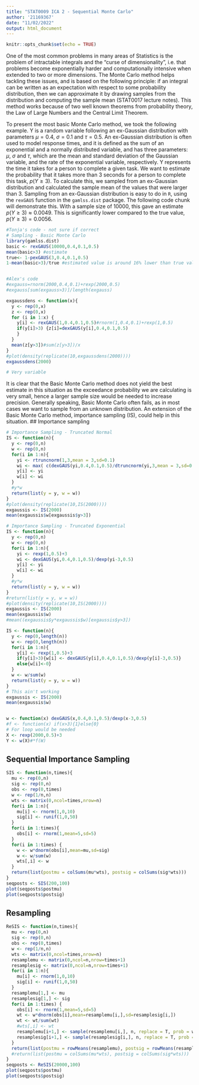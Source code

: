 ---
title: "STAT0009 ICA 2 - Sequential Monte Carlo"
author: '21169367'
date: "11/02/2022"
output: html_document
---

```{r setup, include=FALSE}
knitr::opts_chunk$set(echo = TRUE)
```
One of the most common problems in many areas of Statistics is the problem of intractable integrals and the "curse of dimensionality", i.e. that problems become exponentially harder and computationally intensive when extended to two or more dimensions. The Monte Carlo method helps tackling these issues, and is based on the following principle: if an integral can be written as an expectation with respect to some probability distribution, then we can approximate it by drawing samples from the distribution and computing the sample mean (STAT0017 lecture notes). This method works because of two well known theorems from probability theory, the Law of Large Numbers and the Central Limit Theorem.

To present the most basic Monte Carlo method, we took the following example. Y is a random variable following an ex-Gaussian distribution with parameters $\mu=0.4$, $\sigma=0.1$ and $\tau=0.5$. An ex-Gaussian distribution is often used to model response times, and it is defined as the sum of an exponential and a normally distributed variable, and has three parameters: $\mu$, $\sigma$ and $\tau$, which are the mean and standard deviation of the Gaussian variable, and the rate of the exponential variable, respectively. Y represents the time it takes for a person to complete a given task. We want to estimate the probability that it takes more than 3 seconds for a person to complete this task, $p(Y \geq 3)$. To calculate this, we sampled from an ex-Gaussian distribution and calculated the sample mean of the values that were larger than 3.  Sampling from an ex-Gaussian distribution is easy to do in $\texttt{R}$, using the $\texttt{rexGAUS}$ function in the $\texttt{gamlss.dist}$ package. The following code chunk will demonstrate this.  With a sample size of 10000, this gave an estimate $p(Y ≥ 3) ≈ 0.0049$. This is significantly lower compared to the true value, $p(Y ≥ 3) = 0.0056$.

```{r}
#Tonja's code - not sure if correct
# Sampling - Basic Monte Carlo
library(gamlss.dist)
basic <- rexGAUS(10000,0.4,0.1,0.5)
mean(basic>3) #estimate
true<- 1-pexGAUS(3,0.4,0.1,0.5)
1-mean(basic>3)/true #estimated value is around 16% lower than true value


#Alex's code 
#exgauss=rnorm(2000,0.4,0.1)+rexp(2000,0.5)
#exgauss[sum(exgauss>3)]/length(exgauss)

exgaussdens <- function(x){
  y <- rep(0,x)
  z <- rep(0,x)
  for (i in 1:x) {
    y[i] <- rexGAUS(1,0.4,0.1,0.5)#rnorm(1,0.4,0.1)+rexp(1,0.5)
    if(y[i]>3) {z[i]=dexGAUS(y[i],0.4,0.1,0.5)
    }
  }
  mean(z[y>3])#sum(z[y>3])/x
}
#plot(density(replicate(10,exgaussdens(2000))))
exgaussdens(2000)

# Very variable
```
It is clear that the Basic Monte Carlo method does not yield the best estimate in this situation as the exceedance probability we are calculating is very small, hence a larger sample size would be needed to increase precision. Generally speaking, Basic Monte Carlo often fails, as in most cases we want to sample from an unknown distribution. An extension of the Basic Monte Carlo method, importance sampling (IS), could help in this situation.
## Importance sampling

```{r}

# Importance Sampling - Truncated Normal
IS <- function(n){
  y <- rep(0,n)
  w <- rep(0,n)
  for(i in 1:n){
    yi <- rtruncnorm(1,3,mean = 3,sd=0.1)
    wi <- max( c(dexGAUS(yi,0.4,0.1,0.5)/dtruncnorm(yi,3,mean = 3,sd=0.1), 0), na.rm = T )
    y[i] <- yi
    w[i] <- wi
  }
  #y*w
  return(list(y = y, w = w))
}
#plot(density(replicate(10,IS(2000))))
exgaussis <- IS(2000)
mean(exgaussis$w[exgaussis$y>3])

# Importance Sampling - Truncated Exponential
IS <- function(n){
  y <- rep(0,n)
  w <- rep(0,n)
  for(i in 1:n){
    yi <- rexp(1,0.5)+3
    wi <- dexGAUS(yi,0.4,0.1,0.5)/dexp(yi-3,0.5)
    y[i] <- yi
    w[i] <- wi
  }
  #y*w
  return(list(y = y, w = w))
}
#return(list(y = y, w = w))
#plot(density(replicate(10,IS(2000))))
exgaussis <- IS(2000)
mean(exgaussis$w)
#mean((exgaussis$y*exgaussis$w)[exgaussis$y>3])

IS <- function(n){
  y <- rep(0,length(n))
  w <- rep(0,length(n))
  for(i in 1:n){
    y[i] <- rexp(1,0.5)+3
    if(y[i]>3){w[i] <- dexGAUS(y[i],0.4,0.1,0.5)/dexp(y[i]-3,0.5)}
    else{w[i]<-0}
  }
  w <- w/sum(w)
  return(list(y = y, w = w))
}
# This ain't working
exgaussis <- IS(2000)
mean(exgaussis$w)


w <- function(x) dexGAUS(x,0.4,0.1,0.5)/dexp(x-3,0.5)
#f <- function(x) if(x>3){1}else{0}
# For loop would be needed
X <- rexp(2000,0.5)+3
Y <- w(X)#*f(W)
```

## Sequential Importance Sampling

```{r}
SIS <- function(n,times){
  mu <- rep(0,n)
  sig <- rep(0,n)
  obs <- rep(0,times)
  w <- rep(1/n,n)
  wts <- matrix(0,ncol=times,nrow=n)
  for(i in 1:n){
    mu[i] <- rnorm(1,0,10)
    sig[i] <- runif(1,0,50)
  }
  for(i in 1:times){
    obs[i] <- rnorm(1,mean=5,sd=5) 
  }
  for(i in 1:times) {
    w <- w*dnorm(obs[i],mean=mu,sd=sig)
    w <- w/sum(w)
    wts[,i] <- w
  }
  return(list(postmu = colSums(mu*wts), postsig = colSums(sig*wts)))
}
seqposts <- SIS(200,100)
plot(seqposts$postmu)
plot(seqposts$postsig)
```

## Resampling

```{r}

ReSIS <- function(n,times){
  mu <- rep(0,n)
  sig <- rep(0,n)
  obs <- rep(0,times)
  w <- rep(1/n,n)
  wts <- matrix(0,ncol=times,nrow=n)
  resamplemu <- matrix(0,ncol=n,nrow=times+1)
  resamplesig <- matrix(0,ncol=n,nrow=times+1)
  for(i in 1:n){
    mu[i] <- rnorm(1,0,10)
    sig[i] <- runif(1,0,50)
  }
  resamplemu[1,] <- mu
  resamplesig[1,] <- sig
  for(i in 1:times) {
    obs[i] <- rnorm(1,mean=5,sd=5)
    wt <- w*dnorm(obs[i],mean=resamplemu[i,],sd=resamplesig[i,])
    wt <- wt/sum(wt)
    #wts[,i] <- wt
    resamplemu[i+1,] <- sample(resamplemu[i,], n, replace = T, prob = wt)
    resamplesig[i+1,] <- sample(resamplesig[i,], n, replace = T, prob = wt)
  }
  return(list(postmu = rowMeans(resamplemu), postsig = rowMeans(resamplesig)))
  #return(list(postmu = colSums(mu*wts), postsig = colSums(sig*wts)))
}
seqposts <- ReSIS(20000,100)
plot(seqposts$postmu)
plot(seqposts$postsig)

```